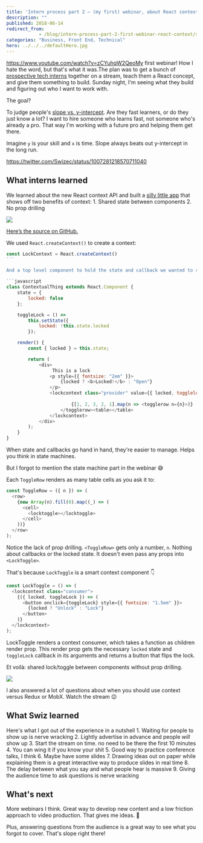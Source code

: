 ```yaml
---
title: 'Intern process part 2 – (my first) webinar, about React context'
description: ""
published: 2018-06-14
redirect_from: 
            - /blog/intern-process-part-2-first-webinar-react-context/swizec/8458
categories: "Business, Front End, Technical"
hero: ../../../defaultHero.jpg
---
```

https://www.youtube.com/watch?v=zCYuhqW2QeoMy first webinar! How I hate the word, but that&#x27;s what it was.The plan was to get a bunch of [prospective tech interns](https://swizec.com/blog/tech-intern-job/swizec/8454) together on a stream, teach them a React concept, and give them something to build. Sunday night, I&#x27;m seeing what they build and figuring out who I want to work with.



The goal?



To judge people&#x27;s [slope vs. y-intercept](http://qr.ae/TUphry). Are they fast learners, or do they just know a lot? I want to hire someone who learns fast, not someone who&#x27;s already a pro. That way I&#x27;m working with a future pro and helping them get there.



Imagine `y` is your skill and `x` is time. Slope always beats out y-intercept in the long run.



https://twitter.com/Swizec/status/1007281218570711040



## What interns learned



We learned about the new React context API and built a [silly little app](https://swizec.github.io/react-context-example/) that shows off two benefits of context: 1. Shared state between components 2. No prop drilling



[![](./img/blog-wp-content-uploads-2018-06-context-app.gif)](https://swizec.github.io/react-context-example/)



[Here’s the source on GitHub.](https://github.com/Swizec/react-context-example)



We used `React.createContext()` to create a context:



````javascript
const LockContext = React.createContext()
```

And a top level component to hold the state and callback we wanted to share. It's like a Redux or MobX store, you want your state and your callbacks to travel together.

```javascript
class ContextualThing extends React.Component {
    state = {
        locked: false
    };

    toggleLock = () =>
        this.setState({
            locked: !this.state.locked
        });

    render() {
        const { locked } = this.state;

        return (
            <div>
                 This is a lock 
                <p style={{ fontsize: "2em" }}>
                    {locked ? <b>Locked!</b> : "Open"}
                </p>
                <lockcontext class="provider" value={{ locked, togglelock: this.togglelock }}>
                    
                        {[1, 2, 3, 2, 1].map(n => <togglerow n={n}>)}
                    </togglerow><table></table>
                </lockcontext>
            </div>
        );
    }
}
````



When state and callbacks go hand in hand, they&#x27;re easier to manage. Helps you think in state machines.



But I forgot to mention the state machine part in the webinar 😅



Each `ToggleRow` renders as many table cells as you ask it to:



```javascript
const ToggleRow = ({ n }) => (
  <row>
    {new Array(n).fill(0).map((_) => (
      <cell>
        <locktoggle></locktoggle>
      </cell>
    ))}
  </row>
);
```



Notice the lack of prop drilling. `<ToggleRow>` gets only a number, `n`. Nothing about callbacks or the locked state. It doesn&#x27;t even pass any props into `<LockToggle>`.



That&#x27;s because `LockToggle` is a smart context component 👇



```javascript
const LockToggle = () => (
  <lockcontext class="consumer">
    {({ locked, toggleLock }) => (
      <button onclick={toggleLock} style={{ fontsize: "1.5em" }}>
        {locked ? "Unlock" : "Lock"}
      </button>
    )}
  </lockcontext>
);
```



LockToggle renders a context consumer, which takes a function as children render prop. This render prop gets the necessary `locked` state and `toggleLock` callback in its arguments and returns a button that flips the lock.



Et voilà: shared lock/toggle between components without prop drilling.



![](./img/media-krhB8ydCQiYZq-giphy.gif)



I also answered a lot of questions about when you should use context versus Redux or MobX. Watch the stream 😉



## What Swiz learned



Here&#x27;s what I got out of the experience in a nutshell 1. Waiting for people to show up is nerve wracking 2. Lightly advertise in advance and people _will_ show up 3. Start the stream on time. no need to be there the first 10 minutes 4. You can wing it if you know your shit 5. Good way to practice conference talks, I think 6. Maybe have some slides 7. Drawing ideas out on paper while explaining them is a great interactive way to produce slides in real time 8. The delay between what you say and what people hear is massive 9. Giving the audience time to ask questions is nerve wracking



## What&#x27;s next



More webinars I think. Great way to develop new content and a low friction approach to video production. That gives me ideas. 🤔



Plus, answering questions from the audience is a great way to see what you forgot to cover. That&#x27;s slope right there!